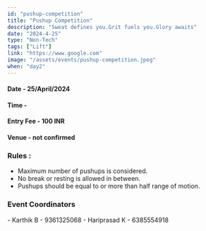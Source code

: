 ```yaml
---
id: "pushup-competition"
title: "Pushup Competition"
description: "Sweat defines you.Grit fuels you.Glory awaits"
date: "2024-4-25"
type: "Non-Tech" 
tags: ["Lift"]
link: "https://www.google.com"
image: "/assets/events/pushup-competition.jpeg"
when: "day2"
---
```


<h4>Date - 25/April/2024</h4>
<h4>Time - </h4>
<h4>Entry Fee - 100 INR </h4>
<h4>Venue - not confirmed</h4>
<h3>Rules :</h3>

- Maximum number of pushups is considered.
- No break or resting is allowed in between.
- Pushups should be equal to or more than half range of motion.

<h3>Event Coordinators</h3>
- Karthik B - 9361325068  
- Hariprasad K - 6385554918